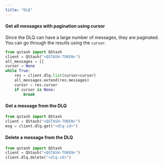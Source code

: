 ```yaml
---
title: "DLQ"
---
```

#### Get all messages with pagination using cursor
Since the DLQ can have a large number of messages, they are paginated.
You can go through the results using the `cursor`.
```python
from qstash import QStash
client = QStash("<QSTASH-TOKEN>")
all_messages = []
cursor = None
while True:
    res = client.dlq.list(cursor=cursor)
    all_messages.extend(res.messages)
    cursor = res.cursor
    if cursor is None:
        break
```
#### Get a message from the DLQ
```python
from qstash import QStash
client = QStash("<QSTASH-TOKEN>")
msg = client.dlq.get("<dlq-id>")
```
#### Delete a message from the DLQ
```python
from qstash import QStash
client = QStash("<QSTASH-TOKEN>")
client.dlq.delete("<dlq-id>")
```